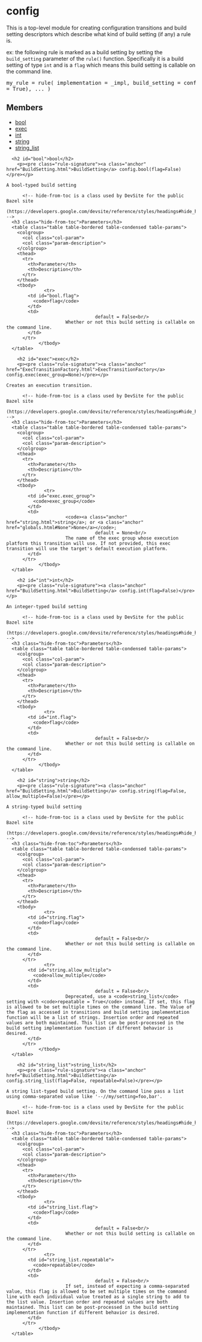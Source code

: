 <html devsite>
<head>
  <meta name="project_path" value="/_project.yaml">
  <meta name="book_path" value="/versions/6.3.0/_book.yaml">
</head>
<body>

<h1 class="page-title" id="modules.config">config</h1>

<!-- {% raw %} -->

This is a top-level module for creating configuration transitions and build setting descriptors which describe what kind of build setting (if any) a rule is. <p>ex: the following rule is marked as a build setting by setting the <code>build_setting</code> parameter of the <code>rule()</code> function. Specifically it is a build setting of type <code>int</code> and is a <code>flag</code> which means this build setting is callable on the command line.<br><pre class=language-python>  my_rule = rule(
    implementation = _impl,
    build_setting = config.int(flag = True),
    ...
  )</pre>

<h2>Members</h2>
<ul>
    <li>
    <a href="#bool">bool</a>
  </li>
      <li>
    <a href="#exec">exec</a>
  </li>
      <li>
    <a href="#int">int</a>
  </li>
      <li>
    <a href="#string">string</a>
  </li>
      <li>
    <a href="#string_list">string_list</a>
  </li>
  </ul>

      <h2 id="bool">bool</h2>
        <p><pre class="rule-signature"><a class="anchor" href="BuildSetting.html">BuildSetting</a> config.bool(flag=False)</pre></p>

    A bool-typed build setting

          <!-- hide-from-toc is a class used by DevSite for the public Bazel site
      (https://developers.google.com/devsite/reference/styles/headings#hide_headings_from_the_toc) -->
      <h3 class="hide-from-toc">Parameters</h3>
      <table class="table table-bordered table-condensed table-params">
        <colgroup>
          <col class="col-param">
          <col class="param-description">
        </colgroup>
        <thead>
          <tr>
            <th>Parameter</th>
            <th>Description</th>
          </tr>
        </thead>
        <tbody>
                  <tr>
            <td id="bool.flag">
              <code>flag</code>
            </td>
            <td>
                                     default = False<br/>
                          Whether or not this build setting is callable on the command line.
            </td>
          </tr>
                </tbody>
      </table>

        <h2 id="exec">exec</h2>
        <p><pre class="rule-signature"><a class="anchor" href="ExecTransitionFactory.html">ExecTransitionFactory</a> config.exec(exec_group=None)</pre></p>

    Creates an execution transition.

          <!-- hide-from-toc is a class used by DevSite for the public Bazel site
      (https://developers.google.com/devsite/reference/styles/headings#hide_headings_from_the_toc) -->
      <h3 class="hide-from-toc">Parameters</h3>
      <table class="table table-bordered table-condensed table-params">
        <colgroup>
          <col class="col-param">
          <col class="param-description">
        </colgroup>
        <thead>
          <tr>
            <th>Parameter</th>
            <th>Description</th>
          </tr>
        </thead>
        <tbody>
                  <tr>
            <td id="exec.exec_group">
              <code>exec_group</code>
            </td>
            <td>
                          <code><a class="anchor" href="string.html">string</a>; or <a class="anchor" href="globals.html#None">None</a></code>;
                                     default = None<br/>
                          The name of the exec group whose execution platform this transition will use. If not provided, this exec transition will use the target's default execution platform.
            </td>
          </tr>
                </tbody>
      </table>

        <h2 id="int">int</h2>
        <p><pre class="rule-signature"><a class="anchor" href="BuildSetting.html">BuildSetting</a> config.int(flag=False)</pre></p>

    An integer-typed build setting

          <!-- hide-from-toc is a class used by DevSite for the public Bazel site
      (https://developers.google.com/devsite/reference/styles/headings#hide_headings_from_the_toc) -->
      <h3 class="hide-from-toc">Parameters</h3>
      <table class="table table-bordered table-condensed table-params">
        <colgroup>
          <col class="col-param">
          <col class="param-description">
        </colgroup>
        <thead>
          <tr>
            <th>Parameter</th>
            <th>Description</th>
          </tr>
        </thead>
        <tbody>
                  <tr>
            <td id="int.flag">
              <code>flag</code>
            </td>
            <td>
                                     default = False<br/>
                          Whether or not this build setting is callable on the command line.
            </td>
          </tr>
                </tbody>
      </table>

        <h2 id="string">string</h2>
        <p><pre class="rule-signature"><a class="anchor" href="BuildSetting.html">BuildSetting</a> config.string(flag=False, allow_multiple=False)</pre></p>

    A string-typed build setting

          <!-- hide-from-toc is a class used by DevSite for the public Bazel site
      (https://developers.google.com/devsite/reference/styles/headings#hide_headings_from_the_toc) -->
      <h3 class="hide-from-toc">Parameters</h3>
      <table class="table table-bordered table-condensed table-params">
        <colgroup>
          <col class="col-param">
          <col class="param-description">
        </colgroup>
        <thead>
          <tr>
            <th>Parameter</th>
            <th>Description</th>
          </tr>
        </thead>
        <tbody>
                  <tr>
            <td id="string.flag">
              <code>flag</code>
            </td>
            <td>
                                     default = False<br/>
                          Whether or not this build setting is callable on the command line.
            </td>
          </tr>
                  <tr>
            <td id="string.allow_multiple">
              <code>allow_multiple</code>
            </td>
            <td>
                                     default = False<br/>
                          Deprecated, use a <code>string_list</code> setting with <code>repeatable = True</code> instead. If set, this flag is allowed to be set multiple times on the command line. The Value of the flag as accessed in transitions and build setting implementation function will be a list of strings. Insertion order and repeated values are both maintained. This list can be post-processed in the build setting implementation function if different behavior is desired.
            </td>
          </tr>
                </tbody>
      </table>

        <h2 id="string_list">string_list</h2>
        <p><pre class="rule-signature"><a class="anchor" href="BuildSetting.html">BuildSetting</a> config.string_list(flag=False, repeatable=False)</pre></p>

    A string list-typed build setting. On the command line pass a list using comma-separated value like '--//my/setting=foo,bar'.

          <!-- hide-from-toc is a class used by DevSite for the public Bazel site
      (https://developers.google.com/devsite/reference/styles/headings#hide_headings_from_the_toc) -->
      <h3 class="hide-from-toc">Parameters</h3>
      <table class="table table-bordered table-condensed table-params">
        <colgroup>
          <col class="col-param">
          <col class="param-description">
        </colgroup>
        <thead>
          <tr>
            <th>Parameter</th>
            <th>Description</th>
          </tr>
        </thead>
        <tbody>
                  <tr>
            <td id="string_list.flag">
              <code>flag</code>
            </td>
            <td>
                                     default = False<br/>
                          Whether or not this build setting is callable on the command line.
            </td>
          </tr>
                  <tr>
            <td id="string_list.repeatable">
              <code>repeatable</code>
            </td>
            <td>
                                     default = False<br/>
                          If set, instead of expecting a comma-separated value, this flag is allowed to be set multiple times on the command line with each individual value treated as a single string to add to the list value. Insertion order and repeated values are both maintained. This list can be post-processed in the build setting implementation function if different behavior is desired.
            </td>
          </tr>
                </tbody>
      </table>


</body>
</html>

<!-- {% endraw %} -->
